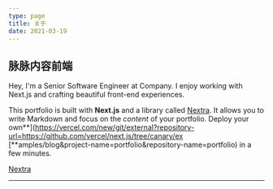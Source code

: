 ```yaml
---
type: page
title: 关于
date: 2021-03-19
---
```


## 脉脉内容前端

Hey, I'm a Senior Software Engineer at Company. I enjoy working with Next.js and crafting beautiful front-end experiences.

This portfolio is built with **Next.js** and a library called [Nextra](https://nextra.vercel.app/). It allows you to write Markdown and focus on the _content_ of your portfolio.
Deploy your own**](https://vercel.com/new/git/external?repository-url=https://github.com/vercel/next.js/tree/canary/ex
[**amples/blog&project-name=portfolio&repository-name=portfolio) in a few minutes.

[Nextra](/post/)

---
